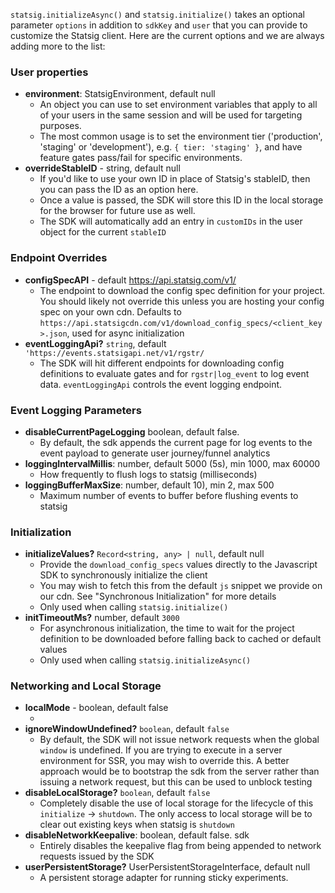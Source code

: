 
`statsig.initializeAsync()` and `statsig.initialize()` takes an optional parameter `options` in addition to `sdkKey` and `user` that you can provide to customize the Statsig client. Here are the current options and we are always adding more to the list:

### User properties
- **environment**: StatsigEnvironment, default null
  - An object you can use to set environment variables that apply to all of your users in the same session and will be used for targeting purposes.
  - The most common usage is to set the environment tier ('production', 'staging' or 'development'), e.g. `{ tier: 'staging' }`, and have feature gates pass/fail for specific environments.
- **overrideStableID** - string, default null
  - If you'd like to use your own ID in place of Statsig's stableID, then you can pass the ID as an option here.
  - Once a value is passed, the SDK will store this ID in the local storage for the browser for future use as well.
  - The SDK will automatically add an entry in `customIDs` in the user object for the current `stableID`

### Endpoint Overrides
- **configSpecAPI** - default https://api.statsig.com/v1/
  - The endpoint to download the config spec definition for your project. You should likely not override this unless you are hosting your config spec on your own cdn.  Defaults to `https://api.statsigcdn.com/v1/download_config_specs/<client_key>.json`, used for async initialization
- **eventLoggingApi?** `string`, default `'https://events.statsigapi.net/v1/rgstr/`
  - The SDK will hit different endpoints for downloading config definitions to evaluate gates and for `rgstr|log_event` to log event data. `eventLoggingApi` controls the event logging endpoint.

### Event Logging Parameters
- **disableCurrentPageLogging** boolean, default false.
  - By default, the sdk appends the current page for log events to the event payload to generate user journey/funnel analytics
- **loggingIntervalMillis**: number, default 5000 (5s), min 1000, max 60000
  - How frequently to flush logs to statsig (milliseconds)
- **loggingBufferMaxSize**: number, default 10), min 2, max 500
  - Maximum number of events to buffer before flushing events to statsig

### Initialization
- **initializeValues?** `Record<string, any> | null`, default null
  - Provide the `download_config_specs` values directly to the Javascript SDK to synchronously initialize the client
  - You may wish to fetch this from the default `js` snippet we provide on our cdn.  See "Synchronous Initialization" for more details
  - Only used when calling `statsig.initialize()`
- **initTimeoutMs?** number, default `3000`
  - For asynchronous initialization, the time to wait for the project definition to be downloaded before falling back to cached or default values
  - Only used when calling `statsig.initializeAsync()`

### Networking and Local Storage
- **localMode** - boolean, default false
  - <LocalModeSnippet type="client" />
- **ignoreWindowUndefined?** `boolean`, default `false`
  - By default, the SDK will not issue network requests when the global `window` is undefined.  If you are trying to execute in a server environment for SSR, you may wish to override this.  A better approach would be to bootstrap the sdk from the server rather than issuing a network request, but this can be used to unblock testing
- **disableLocalStorage?** `boolean`, default `false`
  - Completely disable the use of local storage for the lifecycle of this `initialize` -> `shutdown`. The only access to local storage will be to clear out existing keys when statsig is `shutdown`
- **disableNetworkKeepalive**: boolean, default false. sdk
  - Entirely disables the keepalive flag from being appended to network requests issued by the SDK
- **userPersistentStorage?** UserPersistentStorageInterface, default null
  - A persistent storage adapter for running sticky experiments.
  